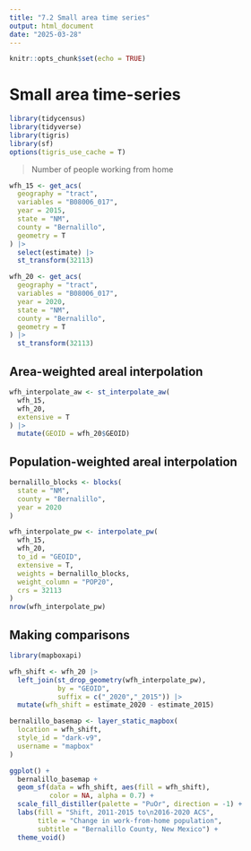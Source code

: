 ```yaml
---
title: "7.2 Small area time series"
output: html_document
date: "2025-03-28"
---
```


```r
knitr::opts_chunk$set(echo = TRUE)
```

# Small area time-series

```r
library(tidycensus)
library(tidyverse)
library(tigris)
library(sf)
options(tigris_use_cache = T)
```

> Number of people working from home

```r
wfh_15 <- get_acs(
  geography = "tract", 
  variables = "B08006_017",
  year = 2015,
  state = "NM", 
  county = "Bernalillo", 
  geometry = T
) |> 
  select(estimate) |> 
  st_transform(32113)

wfh_20 <- get_acs(
  geography = "tract", 
  variables = "B08006_017",
  year = 2020,
  state = "NM", 
  county = "Bernalillo", 
  geometry = T
) |> 
  st_transform(32113)
```

## Area-weighted areal interpolation

```r
wfh_interpolate_aw <- st_interpolate_aw(
  wfh_15,
  wfh_20,
  extensive = T
) |> 
  mutate(GEOID = wfh_20$GEOID)
```

## Population-weighted areal interpolation

```r
bernalillo_blocks <- blocks(
  state = "NM",
  county = "Bernalillo",
  year = 2020
)

wfh_interpolate_pw <- interpolate_pw(
  wfh_15,
  wfh_20,
  to_id = "GEOID",
  extensive = T,
  weights = bernalillo_blocks,
  weight_column = "POP20",
  crs = 32113
)
nrow(wfh_interpolate_pw)
```

## Making comparisons

```r
library(mapboxapi)

wfh_shift <- wfh_20 |> 
  left_join(st_drop_geometry(wfh_interpolate_pw),
            by = "GEOID",
            suffix = c("_2020","_2015")) |> 
  mutate(wfh_shift = estimate_2020 - estimate_2015)

bernalillo_basemap <- layer_static_mapbox(
  location = wfh_shift,
  style_id = "dark-v9",
  username = "mapbox"
)

ggplot() +
  bernalillo_basemap +
  geom_sf(data = wfh_shift, aes(fill = wfh_shift),
          color = NA, alpha = 0.7) +
  scale_fill_distiller(palette = "PuOr", direction = -1) +
  labs(fill = "Shift, 2011-2015 to\n2016-2020 ACS",
       title = "Change in work-from-home population",
       subtitle = "Bernalillo County, New Mexico") +
  theme_void()
```

